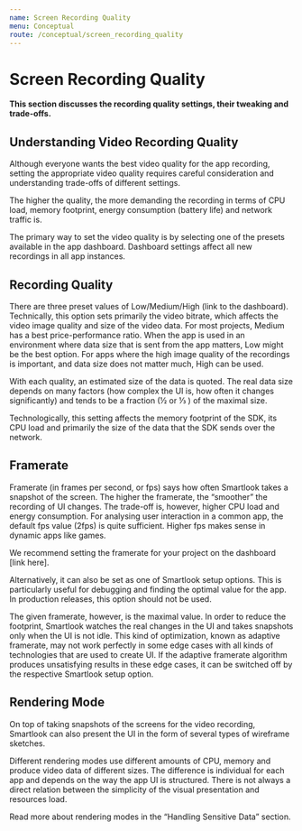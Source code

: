 ```yaml
---
name: Screen Recording Quality
menu: Conceptual
route: /conceptual/screen_recording_quality
---
```



# Screen Recording Quality

**This section discusses the recording quality settings, their tweaking and trade-offs.**

## Understanding Video Recording Quality

Although everyone wants the best video quality for the app recording, setting the appropriate video quality requires careful consideration and understanding trade-offs of different settings.

The higher the quality, the more demanding the recording in terms of CPU load, memory footprint, energy consumption (battery life) and network traffic is.

The primary way to set the video quality is by selecting one of the presets available in the app dashboard. Dashboard settings affect all new recordings in all app instances. 

## Recording Quality

There are three preset values of Low/Medium/High (link to the dashboard). Technically, this option sets primarily the video bitrate, which affects the video image quality and size of the video data. For most projects, Medium has a best price-performance ratio. When the app is used in an environment where data size that is sent from the app matters, Low might be the best option. For apps where the high image quality of the recordings is important, and data size does not matter much, High can be used.

With each quality, an estimated size of the data is quoted. The real data size depends on many factors (how complex the UI is, how often it changes significantly) and tends to be a fraction (½ or ⅓ ) of the maximal size.

Technologically, this setting affects the memory footprint of the SDK, its CPU load and primarily the size of the data that the SDK sends over the network.

## Framerate

Framerate (in frames per second, or fps) says how often Smartlook takes a snapshot of the screen. The higher the framerate, the “smoother” the recording of UI changes. The trade-off is, however, higher CPU load and energy consumption. For analysing user interaction in a common app, the default fps value (2fps) is quite sufficient. Higher fps makes sense in dynamic apps like games.

We recommend setting the framerate for your project on the dashboard [link here]. 

Alternatively, it can also be set as one of Smartlook setup options. This is particularly useful for debugging and finding the optimal value for the app. In production releases, this option should not be used.

The given framerate, however, is the maximal value. In order to reduce the footprint, Smartlook watches the real changes in the UI and takes snapshots only when the UI is not idle. This kind of optimization, known as adaptive framerate, may not work perfectly in some edge cases with all kinds of technologies that are used to create UI. If the adaptive framerate algorithm produces unsatisfying results in these edge cases, it can be switched off by the respective Smartlook setup option. 

## Rendering Mode

On top of taking snapshots of the screens for the video recording, Smartlook can also present the UI in the form of several types of wireframe sketches. 

Different rendering modes use different amounts of CPU, memory and produce video data of different sizes. The difference is individual for each app and depends on the way the app UI is structured. There is not always a direct relation between the simplicity of the visual presentation and resources load.

Read more about rendering modes in the “Handling Sensitive Data” section.
